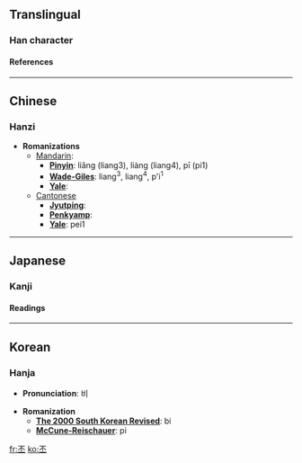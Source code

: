 ==Translingual==
===Han character===
{{Han char|rad=一|as=04|sn=5|so=|four=1010<sub>9</sub>|canj=一火一 (MFM)|cmean=great, grand, glorious, distinguished}}
====References====
{{Han ref|kx=0077.100|dkj=00030|dj=0155.010|hdz=10015.010|uh=4E15|ud=19989|bh=A541|bd=42305}}

----
==Chinese==
===Hanzi===


* '''Romanizations'''
** [[Mandarin]]:
*** '''[[Pinyin]]''': liǎng (liang3), liàng (liang4), pī (pi1)
*** '''[[Wade-Giles]]''': liang<sup>3</sup>, liang<sup>4</sup>, p'i<sup>1</sup>
*** '''[[Yale]]''': 
**[[Cantonese]]
***'''[[Jyutping]]''':
***'''[[Penkyamp]]''': 
***'''[[Yale]]''': pei1


----
==Japanese==
===Kanji===


{{ja-kanji|grade=|rs=一04|simple=}}
====Readings====
{{ja-readings|on=[[ひ]] (hi)|kun=[[おおきい]] (ookii)}}


----
==Korean==
===Hanja===

* '''Pronunciation''': 비

* '''Romanization'''
** '''[[The 2000 South Korean Revised Romanization|The 2000 South Korean Revised]]''': bi
** '''[[McCune-Reischauer]]''': pi


[[fr:丕]]
[[ko:丕]]